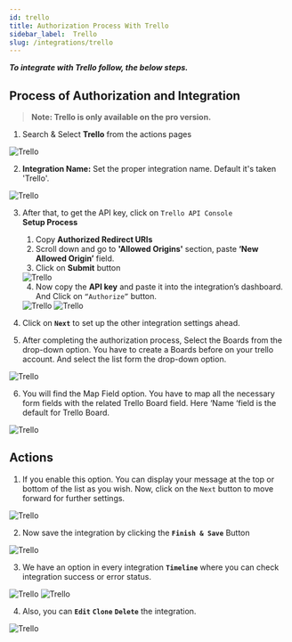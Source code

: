 ```yaml
---
id: trello
title: Authorization Process With Trello
sidebar_label:  Trello
slug: /integrations/trello
---
```



***To integrate with Trello follow, the below steps.***


## Process of Authorization and Integration
> **Note: Trello is only available on the pro version.**

1.	Search & Select **Trello** from the actions pages
 <Image src="actions/trello/search-and-select" alt="Trello" w="1020" h="350" />

2. **Integration Name:** Set the proper integration name. Default it's taken 'Trello'.
 <Image src="actions/trello/default-integration-name" alt="Trello" w="1020" h="350" />

3.	After that, to get the API key, click on `Trello API Console`  
    **Setup Process**
    1.	Copy **Authorized Redirect URIs**
    2.	Scroll down and go to **'Allowed Origins'** section, paste **‘New Allowed Origin’** field.
    3.	Click on **Submit** button

    <Image src="actions/trello/allowed-origins" alt="Trello" w="1020" h="350" />

    4.	Now copy the **API key** and paste it into the integration’s dashboard. And Click on `“Authorize”` button.

    <Image src="actions/trello/developer-api-key" alt="Trello" w="1020" h="350" />
    <Image src="actions/trello/authorize" alt="Trello" w="1020" h="350" />


4. Click on **`Next`** to set up the other integration settings ahead.

5.	After completing the authorization process, Select the Boards from the drop-down option. You have to create a Boards before on your trello account. And select the list form the drop-down option.
 <Image src="actions/trello/select-borad-and-list" alt="Trello" w="1020" h="350" />

6.	You will find the Map Field option. You have to map all the necessary form fields with the related Trello Board field. Here ‘Name ‘field is the default for Trello Board. 

 <Image src="actions/trello/trello-field-map" alt="Trello" w="1020" h="350" />

## Actions
1.	If you enable this option. You can display your message at the top or bottom of the list as you wish. Now, click on the `Next` button to move forward for further settings.
 <Image src="actions/trello/add-position" alt="Trello" w="1020" h="350" />

2. Now save the integration by clicking the **`Finish & Save`** Button

 <Image src="actions/trello/finish-save" alt="Trello" w="1020" h="350" />

3. We have an option in every integration **`Timeline`** where you can check integration success or error status.
 <Image src="actions/trello/trello-timeline" alt="Trello" w="1020" h="350" />
 <Image src="actions/trello/trello-log" alt="Trello" w="1020" h="350" />

4. Also, you can **`Edit`** **`Clone`** **`Delete`** the integration.

 <Image src="actions/trello/trello-option" alt="Trello" w="1020" h="350" />
